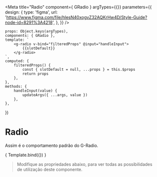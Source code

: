 
<Meta
    title="Radio"
    component={ GRadio }
    argTypes={{}}
    parameters={{
        design: {
            type: 'figma',
            url: 'https://www.figma.com/file/hlesN40xogvZ32AQKrHw4D/Style-Guide?node-id=8291%3A4218',
        },
    }}
/>

    props: Object.keys(argTypes),
    components: { GRadio },
    template: `
        <g-radio v-bind="filteredProps" @input="handleInput">
            {{slotDefault}}
        </g-radio>
    `,
    computed: {
        filteredProps() {
            const { slotDefault = null, ...props } = this.$props
            return props
        },
    },
    methods: {
        handleInput(value) {
            updateArgs({ ...args, value })
        },
    },
})

# Radio

Assim é o comportamento padrão do G-Radio.

<Canvas>
    <Story 
        name="Radio"
        args={{
            slotDefault: 'Texto do Radio',
            input: action('input'),
            label: 'valor',
            value: '',
        }}
    >
        { Template.bind({}) }
    </Story>
</Canvas>

> Modifique as propriedades abaixo, para ver todas as possibilidades de utilização deste componente.

<ArgsTable story="Radio" />
